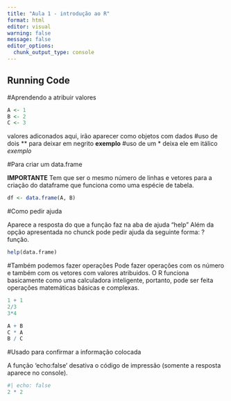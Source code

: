 ```yaml
---
title: "Aula 1 - introdução ao R"
format: html
editor: visual
warning: false 
message: false 
editor_options: 
  chunk_output_type: console
---
```


## Running Code

#Aprendendo a atribuir valores

```r
A <- 1
B <- 2
C <- 3

```

valores adiconados aqui, irão aparecer como objetos com dados #uso de dois \*\* para deixar em negrito **exemplo** #uso de um \* deixa ele em itálico *exemplo*

#Para criar um data.frame

**IMPORTANTE** Tem que ser o mesmo número de linhas e vetores para a criação do dataframe que funciona como uma espécie de tabela.

```r
df <- data.frame(A, B)
```

#Como pedir ajuda

Aparece a resposta do que a função faz na aba de ajuda "help" Além da opção apresentada no chunck pode pedir ajuda da seguinte forma: ?função.

```r
help(data.frame)

```

#Também podemos fazer operações Pode fazer operações com os número e também com os vetores com valores atribuidos. O R funciona basicamente como uma calculadora inteligente, portanto, pode ser feita operações matemáticas básicas e complexas.

```r
1 + 1
2/3
3*4

A + B
C * A
B / C

```

#Usado para confirmar a informação colocada

A função 'echo:false' desativa o código de impressão (somente a resposta aparece no console).

```r
#| echo: false
2 * 2
```
